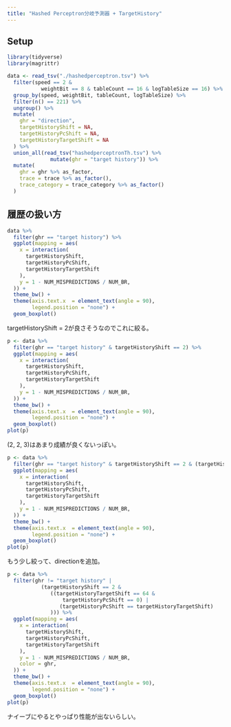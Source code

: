 ```yaml
---
title: "Hashed Perceptron分岐予測器 + TargetHistory"
---
```


## Setup

```r
library(tidyverse)
library(magrittr)
```

```r
data <- read_tsv("./hashedperceptron.tsv") %>%
  filter(speed == 2 &
           weightBit == 8 & tableCount == 16 & logTableSize == 16) %>%
  group_by(speed, weightBit, tableCount, logTableSize) %>%
  filter(n() == 221) %>%
  ungroup() %>%
  mutate(
    ghr = "direction",
    targetHistoryShift = NA,
    targetHistoryPcShift = NA,
    targetHistoryTargetShift = NA
  ) %>%
  union_all(read_tsv("hashedperceptronTh.tsv") %>%
              mutate(ghr = "target history")) %>%
  mutate(
    ghr = ghr %>% as_factor,
    trace = trace %>% as_factor(),
    trace_category = trace_category %>% as_factor()
  )
```

## 履歴の扱い方

```r
data %>%
  filter(ghr == "target history") %>%
  ggplot(mapping = aes(
    x = interaction(
      targetHistoryShift,
      targetHistoryPcShift,
      targetHistoryTargetShift
    ),
    y = 1 - NUM_MISPREDICTIONS / NUM_BR,
  )) +
  theme_bw() +
  theme(axis.text.x  = element_text(angle = 90),
        legend.position = "none") +
  geom_boxplot()
```

targetHistoryShift = 2が良さそうなのでこれに絞る。

```r
p <- data %>%
  filter(ghr == "target history" & targetHistoryShift == 2) %>%
  ggplot(mapping = aes(
    x = interaction(
      targetHistoryShift,
      targetHistoryPcShift,
      targetHistoryTargetShift
    ),
    y = 1 - NUM_MISPREDICTIONS / NUM_BR,
  )) +
  theme_bw() +
  theme(axis.text.x  = element_text(angle = 90),
        legend.position = "none") +
  geom_boxplot()
plot(p)
```

(2, 2, 3)はあまり成績が良くないっぽい。


```r
p <- data %>%
  filter(ghr == "target history" & targetHistoryShift == 2 & (targetHistoryTargetShift == 64 | (targetHistoryPcShift == targetHistoryTargetShift))) %>%
  ggplot(mapping = aes(
    x = interaction(
      targetHistoryShift,
      targetHistoryPcShift,
      targetHistoryTargetShift
    ),
    y = 1 - NUM_MISPREDICTIONS / NUM_BR,
  )) +
  theme_bw() +
  theme(axis.text.x  = element_text(angle = 90),
        legend.position = "none") +
  geom_boxplot()
plot(p)
```
もう少し絞って、directionを追加。


```r
p <- data %>%
  filter(ghr != "target history" |
           (targetHistoryShift == 2 &
              ((targetHistoryTargetShift == 64 &
                  targetHistoryPcShift == 0) |
                 (targetHistoryPcShift == targetHistoryTargetShift)
              ))) %>%
  ggplot(mapping = aes(
    x = interaction(
      targetHistoryShift,
      targetHistoryPcShift,
      targetHistoryTargetShift
    ),
    y = 1 - NUM_MISPREDICTIONS / NUM_BR,
    color = ghr,
  )) +
  theme_bw() +
  theme(axis.text.x  = element_text(angle = 90),
        legend.position = "none") +
  geom_boxplot()
plot(p)
```

ナイーブにやるとやっぱり性能が出ないらしい。




